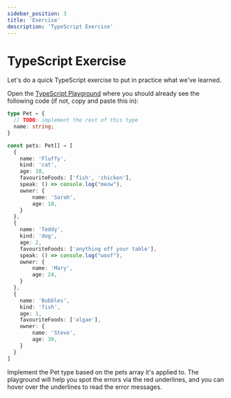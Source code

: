 ```yaml
---
sidebar_position: 3
title: 'Exercise'
description: 'TypeScript Exercise'
---
```


# TypeScript Exercise

Let's do a quick TypeScript exercise to put in practice what we've learned.

Open the [TypeScript Playground](https://www.typescriptlang.org/play?ssl=39&ssc=2&pln=1&pc=1#code/C4TwDgpgBAChxQLxQN4Cgqagem1AKgPIAihAXFAJYC2YANhNRAHYLAAW0AThAM4IB7AGZQOlXqPAQMWZgEMmFfl0rMA5gG40AXzRoAxgOb8okYLwpxgAbQC6SKNZmZ0WN1HmKoAcgBidAFchIRBvABpndwBrVQATCm99OWBwyLc5NQgKAEYABgj3LCE5ADcBAJVgCF8BAViLR28hcXZwn312Sn0olm9bAsKoXkg5KIoACgBKJAA+KENjAQYAOjoBNXGAImYIAQB3TcmBwv2drgpXQbdPLJ8AZTkuOVbjq6gM2+yADle3XT-XpdCjcEvgILFYqFflgYsx4j5YutUlcPhQAEzQzDFMoVShVGp1BrWbxyZggMTqKDCEQgcpcURyABGDD6mKGIzGUCms3mRl4Swgq3WWz2tSEhzZpwg51QaUGIJ8AFlHlC5YVUVA0QAWNn-LDaQFqjwKW7eABCAUZzL4yMGsPhTRatvVmRybOxdLx1Vq9QoxLkdDUcggrKNUplQLeCu8dyqJRDbPSrqgAGZ8ka9ZhdLYgA) where you should already see the following code (if not, copy and paste this in):

```ts
type Pet = {
  // TODO: implement the rest of this type
  name: string;
}

const pets: Pet[] = [
  {
    name: 'Fluffy',
    kind: 'cat',
    age: 10,
    favouriteFoods: ['fish', 'chicken'],
    speak: () => console.log("meow"),
    owner: {
        name: 'Sarah',
        age: 18,
    }
  },
  {
    name: 'Teddy',
    kind: 'dog',
    age: 2,
    favouriteFoods: ['anything off your table'],
    speak: () => console.log("woof"),
    owner: {
        name: 'Mary',
        age: 24,
    }
  },
  {
    name: 'Bubbles',
    kind: 'fish',
    age: 1,
    favouriteFoods: ['algae'],
    owner: {
        name: 'Steve',
        age: 30,
    }
  }
]
```

Implement the Pet type based on the pets array it's applied to. The playground will help you spot the errors via the red underlines, and you can hover over the underlines to read the error messages.
